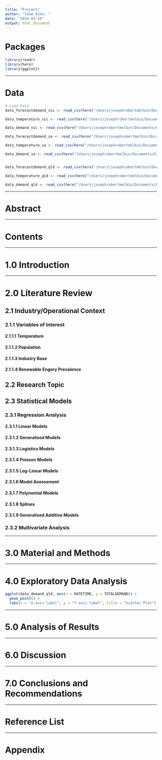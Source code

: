 ```yaml
---
title: "Project"
author: "Team Echo: "
date: "2024-03-19"
output: html_document
---
```


# Packages

```r

library(readr)
library(here)
library(ggplot2)

```

---

# Data

```r

# Load Data
data_forecastdemand_vic <- read_csv(here("/Users/josephrobertmelbin/Documents/GitHub/Project2/data/Australia/a/forecastdemand_vic.csv"))

data_temperature_vic <- read_csv(here("/Users/josephrobertmelbin/Documents/GitHub/Project2/data/Australia/d/temprature_vic.csv"))

data_demand_vic <- read_csv(here("/Users/josephrobertmelbin/Documents/GitHub/Project2/data/Australia/d/totaldemand_vic.csv"))

data_forecastdemand_sa <- read_csv(here("/Users/josephrobertmelbin/Documents/GitHub/Project2/data/Australia/b/forecastdemand_sa.csv"))

data_temperature_sa <- read_csv(here("/Users/josephrobertmelbin/Documents/GitHub/Project2/data/Australia/d/temprature_sa.csv"))

data_demand_sa <- read_csv(here("/Users/josephrobertmelbin/Documents/GitHub/Project2/data/Australia/d/totaldemand_sa.csv"))


data_forecastdemand_qld <- read_csv(here("/Users/josephrobertmelbin/Documents/GitHub/Project2/data/Australia/c/forecastdemand_qld.csv"))

data_temperature_qld <- read_csv(here("/Users/josephrobertmelbin/Documents/GitHub/Project2/data/Australia/d/temprature_qld.csv"))

data_demand_qld <- read_csv(here("/Users/josephrobertmelbin/Documents/GitHub/Project2/data/Australia/d/totaldemand_qld.csv"))

```

---

# Abstract

---

# Contents

---

# 1.0 Introduction

---

# 2.0 Literature Review

## 2.1 Industry/Operational Context

### 2.1.1 Variables of Interest
#### 2.1.1.1 Temperature
#### 2.1.1.2 Population
#### 2.1.1.3 Industry Base
#### 2.1.1.4 Renewable Engery Prevalence

## 2.2 Research Topic

## 2.3 Statistical Models

### 2.3.1 Regression Analysis

#### 2.3.1.1 Linear Models 

#### 2.3.1.2 Generalised Models

#### 2.3.1.3 Logistics Models

#### 2.3.1.4 Poisson Models

#### 2.3.1.5 Log-Linear Models

#### 2.3.1.6 Model Assessment

#### 2.3.1.7 Polynomial Models

#### 2.3.1.8 Splines

#### 2.3.1.9 Generalised Additive Models

### 2.3.2 Multivariate Analysis

---

# 3.0 Material and Methods

---

# 4.0 Exploratory Data Analysis

``` r
ggplot(data_demand_qld, aes(x = DATETIME, y = TOTALDEMAND)) +
  geom_point() +
  labs(x = "X-axis label", y = "Y-axis label", title = "Scatter Plot")


```

---

# 5.0 Analysis of Results

---

# 6.0 Discussion

---

# 7.0 Conclusions and Recommendations

---

# Reference List

---

# Appendix

